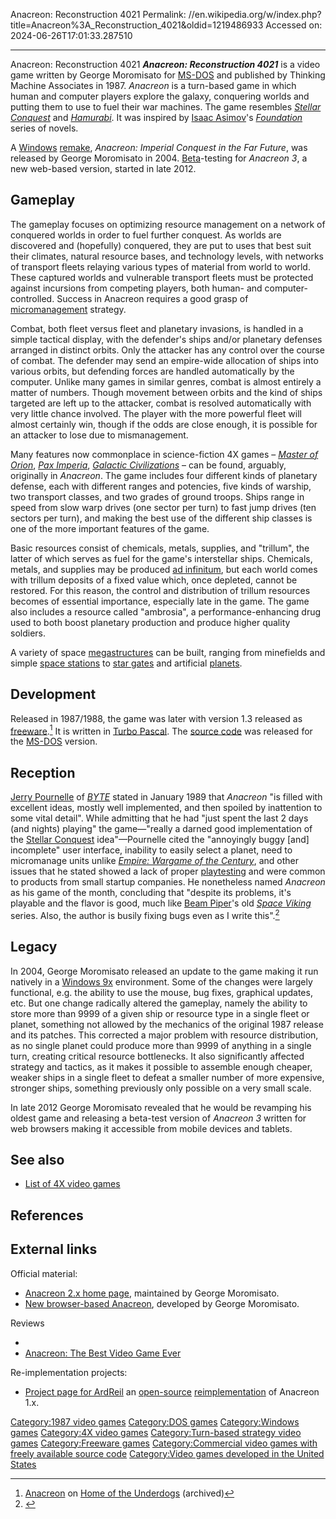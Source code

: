 Anacreon: Reconstruction 4021
Permalink: //en.wikipedia.org/w/index.php?title=Anacreon%3A_Reconstruction_4021&oldid=1219486933
Accessed on: 2024-06-26T17:01:33.287510



------
Anacreon: Reconstruction 4021
{{refimprove|date=January 2017}}
{{Infobox video game
|title = Anacreon: Reconstruction 4021
|image = Anacreon - Reconstruction 4021 Coverart.png
|caption =
|developer = Thinking Machine Associates
|publisher = Thinking Machine Associates
|designer = George Moromisato
|series = ''Anacreon''
|engine =
|released = 1987
|genre = Strategy
|modes =
|platforms = [[MS-DOS]]
}}
'''''Anacreon: Reconstruction 4021''''' is a video game written by George Moromisato for [[MS-DOS]]  and published by Thinking Machine Associates in 1987. ''Anacreon'' is a turn-based game in which human and computer players explore the galaxy, conquering worlds and putting them to use to fuel their war machines. The game resembles ''[[Stellar Conquest]]'' and ''[[Hamurabi (video game)|Hamurabi]]''.{{r|pournelle198901}} It was inspired by [[Isaac Asimov]]'s ''[[Foundation series|Foundation]]'' series of novels.

A [[Microsoft Windows|Windows]] [[Video game remake|remake]], ''Anacreon: Imperial Conquest in the Far Future'', was released by George Moromisato in 2004. [[Beta (software)|Beta]]-testing for ''Anacreon 3'', a new web-based version, started in late 2012.

==Gameplay==
The gameplay focuses on optimizing resource management on a network of conquered worlds in order to fuel further conquest. As worlds are discovered and (hopefully) conquered, they are put to uses that best suit their climates, natural resource bases, and technology levels, with networks of transport fleets relaying various types of material from world to world. These captured worlds and vulnerable transport fleets must be protected against incursions from competing players, both human- and computer-controlled. Success in Anacreon requires a good grasp of [[Micromanagement (computer gaming)|micromanagement]] strategy.

Combat, both fleet versus fleet and planetary invasions, is handled in a simple tactical display, with the defender's ships and/or planetary defenses arranged in distinct orbits. Only the attacker has any control over the course of combat. The defender may send an empire-wide allocation of ships into various orbits, but defending forces are handled automatically by the computer. Unlike many games in similar genres, combat is almost entirely a matter of numbers. Though movement between orbits and the kind of ships targeted are left up to the attacker, combat is resolved automatically with very little chance involved. The player with the more powerful fleet will almost certainly win, though if the odds are close enough, it is possible for an attacker to lose due to mismanagement.

Many features now commonplace in science-fiction 4X games – ''[[Master of Orion]]'', ''[[Pax Imperia]]'', ''[[Galactic Civilizations]]'' – can be found, arguably, originally in ''Anacreon''. The game includes four different kinds of planetary defense, each with different ranges and potencies, five kinds of warship, two transport classes, and two grades of ground troops. Ships range in speed from slow warp drives (one sector per turn) to fast jump drives (ten sectors per turn), and making the best use of the different ship classes is one of the more important features of the game.

Basic resources consist of chemicals, metals, supplies, and "trillum", the latter of which serves as fuel for the game's interstellar ships. Chemicals, metals, and supplies may be produced [[ad infinitum]], but each world comes with trillum deposits of a fixed value which, once depleted, cannot be restored. For this reason, the control and distribution of trillum resources becomes of essential importance, especially late in the game. The game also includes a resource called "ambrosia", a performance-enhancing drug used to both boost planetary production and produce higher quality soldiers.

A variety of space [[megastructure]]s can be built, ranging from minefields and simple [[space station]]s to [[wormhole|star gates]] and artificial [[planet]]s.

==Development==
Released in 1987/1988, the game was later with version 1.3 released as [[freeware]].<ref name="hotu">[https://web.archive.org/web/20031113223008/http://www.the-underdogs.org/game.php?id=55 Anacreon] on [[Home of the Underdogs]] (archived)</ref> It is written in [[Turbo Pascal]].{{Citation needed|date=July 2022}} The [[source code]] was released for the [[MS-DOS]] version.{{Citation needed|date=July 2022}}

==Reception==
[[Jerry Pournelle]] of ''[[BYTE]]'' stated in January 1989 that ''Anacreon'' "is filled with excellent ideas, mostly well implemented, and then spoiled by inattention to some vital detail". While admitting that he had "just spent the last 2 days (and nights) playing" the game—"really a darned good implementation of the [[Stellar Conquest]] idea"—Pournelle cited the "annoyingly buggy [and] incomplete" user interface, inability to easily select a planet, need to micromanage units unlike ''[[Empire: Wargame of the Century]]'', and other issues that he stated showed a lack of proper [[playtesting]] and were common to products from small startup companies. He nonetheless named ''Anacreon'' as his game of the month, concluding that "despite its problems, it's playable and the flavor is good, much like [[H. Beam Piper|Beam Piper]]'s old ''[[Space Viking]]'' series. Also, the author is busily fixing bugs even as I write this".<ref name="pournelle198901">{{Cite journal |last=Pournelle |first=Jerry |author-link=Jerry Pournelle |date = January 1989 |title=To the Stars |url=https://archive.org/stream/byte-magazine-1989-01/1989_01_BYTE_14-01_PC_Communications_and_Annual_Awards_and_Digitizing_Tablets#page/n137/mode/2up |journal=[[Byte (magazine)|BYTE]] |page=109}}</ref>

==Legacy==
In 2004, George Moromisato released an update to the game making it run natively in a [[Windows 9x]] environment. Some of the changes were largely functional, e.g. the ability to use the mouse, bug fixes, graphical updates, etc. But one change radically altered the gameplay, namely the ability to store more than 9999 of a given ship or resource type in a single fleet or planet, something not allowed by the mechanics of the original 1987 release and its patches. This corrected a major problem with resource distribution, as no single planet could produce more than 9999 of anything in a single turn, creating critical resource bottlenecks. It also significantly affected strategy and tactics, as it makes it possible to assemble enough cheaper, weaker ships in a single fleet to defeat a smaller number of more expensive, stronger ships, something previously only possible on a very small scale.

In late 2012 George Moromisato revealed that he would be revamping his oldest game and releasing a beta-test version of ''Anacreon 3'' written for web browsers making it accessible from mobile devices and tablets.

==See also==
* [[List of 4X video games]]

==References==
{{Reflist}}

==External links==
Official material:
* [http://www.neurohack.com/anacreon/ Anacreon 2.x home page], maintained by George Moromisato.
* [https://anacreon.kronosaur.com/ New browser-based Anacreon], developed by George Moromisato.
Reviews
* {{Mobygames|id=/anacreon-imperial-conquest-in-the-far-future}}
* [http://trollitc.com/2009/03/anacreon-the-best-video-game-ever/ Anacreon: The Best Video Game Ever]
Re-implementation projects:
* [http://www.sourceforge.net/projects/ardreil Project page for ArdReil] an [[Open-source video game|open-source]] [[Video game remake|reimplementation]] of Anacreon 1.x.

{{DEFAULTSORT:Anacreon}}
[[Category:1987 video games]]
[[Category:DOS games]]
[[Category:Windows games]]
[[Category:4X video games]]
[[Category:Turn-based strategy video games]]
[[Category:Freeware games]]
[[Category:Commercial video games with freely available source code]]
[[Category:Video games developed in the United States]]